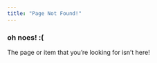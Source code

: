 ```yaml
---
title: "Page Not Found!"
---
```


### oh noes! :(

The page or item that you’re looking for isn’t here! 
